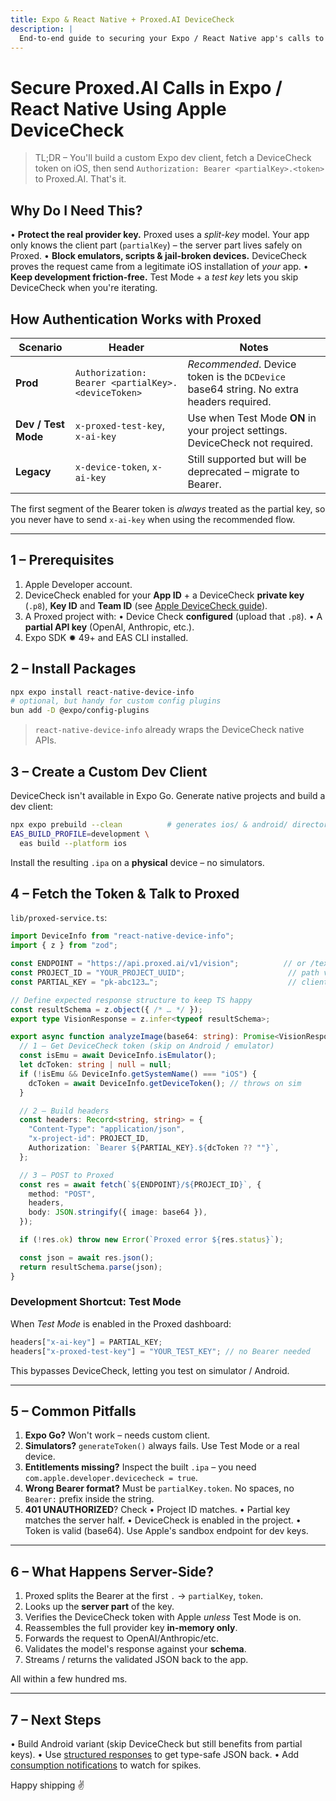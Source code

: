 ```yaml
---
title: Expo & React Native + Proxed.AI DeviceCheck
description: |
  End-to-end guide to securing your Expo / React Native app's calls to Proxed.AI using Apple's DeviceCheck, partial API keys and the Bearer-token authentication flow.
---
```


# Secure Proxed.AI Calls in Expo / React Native Using Apple DeviceCheck

> TL;DR – You'll build a custom Expo dev client, fetch a DeviceCheck token on iOS, then send `Authorization: Bearer <partialKey>.<token>` to Proxed.AI. That's it.

## Why Do I Need This?

• **Protect the real provider key.** Proxed uses a *split-key* model. Your app only knows the client part (``partialKey``) – the server part lives safely on Proxed.
• **Block emulators, scripts & jail-broken devices.** DeviceCheck proves the request came from a legitimate iOS installation of *your* app.
• **Keep development friction-free.** Test Mode + a *test key* lets you skip DeviceCheck when you're iterating.

## How Authentication Works with Proxed

| Scenario | Header | Notes |
| --- | --- | --- |
| **Prod** | `Authorization: Bearer <partialKey>.<deviceToken>` | *Recommended*. Device token is the `DCDevice` base64 string. No extra headers required. |
| **Dev / Test Mode** | `x-proxed-test-key`, `x-ai-key` | Use when Test Mode **ON** in your project settings. DeviceCheck not required. |
| **Legacy** | `x-device-token`, `x-ai-key` | Still supported but will be deprecated – migrate to Bearer. |

The first segment of the Bearer token is *always* treated as the partial key, so you never have to send `x-ai-key` when using the recommended flow.

---

## 1 – Prerequisites

1. Apple Developer account.
2. DeviceCheck enabled for your **App ID** + a DeviceCheck **private key** (`.p8`), **Key ID** and **Team ID** (see [Apple DeviceCheck guide](/docs/device-check)).
3. A Proxed project with:
   • Device Check **configured** (upload that `.p8`).
   • A **partial API key** (OpenAI, Anthropic, etc.).
4. Expo SDK ✹ 49+ and EAS CLI installed.

## 2 – Install Packages

```bash
npx expo install react-native-device-info
# optional, but handy for custom config plugins
bun add -D @expo/config-plugins
```

> `react-native-device-info` already wraps the DeviceCheck native APIs.

## 3 – Create a Custom Dev Client

DeviceCheck isn't available in Expo Go. Generate native projects and build a dev client:

```bash
npx expo prebuild --clean          # generates ios/ & android/ directories
EAS_BUILD_PROFILE=development \
  eas build --platform ios
```

Install the resulting `.ipa` on a **physical** device – no simulators.

## 4 – Fetch the Token & Talk to Proxed

`lib/proxed-service.ts`:

```ts
import DeviceInfo from "react-native-device-info";
import { z } from "zod";

const ENDPOINT = "https://api.proxed.ai/v1/vision";          // or /text, /pdf, /openai/{projectId}/* ...
const PROJECT_ID = "YOUR_PROJECT_UUID";                       // path variant also works
const PARTIAL_KEY = "pk-abc123…";                             // client half of your provider key

// Define expected response structure to keep TS happy
const resultSchema = z.object({ /* … */ });
export type VisionResponse = z.infer<typeof resultSchema>;

export async function analyzeImage(base64: string): Promise<VisionResponse> {
  // 1 – Get DeviceCheck token (skip on Android / emulator)
  const isEmu = await DeviceInfo.isEmulator();
  let dcToken: string | null = null;
  if (!isEmu && DeviceInfo.getSystemName() === "iOS") {
    dcToken = await DeviceInfo.getDeviceToken(); // throws on sim
  }

  // 2 – Build headers
  const headers: Record<string, string> = {
    "Content-Type": "application/json",
    "x-project-id": PROJECT_ID,
    Authorization: `Bearer ${PARTIAL_KEY}.${dcToken ?? ""}`,
  };

  // 3 – POST to Proxed
  const res = await fetch(`${ENDPOINT}/${PROJECT_ID}`, {
    method: "POST",
    headers,
    body: JSON.stringify({ image: base64 }),
  });

  if (!res.ok) throw new Error(`Proxed error ${res.status}`);

  const json = await res.json();
  return resultSchema.parse(json);
}
```

### Development Shortcut: Test Mode

When *Test Mode* is enabled in the Proxed dashboard:

```ts
headers["x-ai-key"] = PARTIAL_KEY;
headers["x-proxed-test-key"] = "YOUR_TEST_KEY"; // no Bearer needed
```

This bypasses DeviceCheck, letting you test on simulator / Android.

---

## 5 – Common Pitfalls

1. **Expo Go?** Won't work – needs custom client.
2. **Simulators?** `generateToken()` always fails. Use Test Mode or a real device.
3. **Entitlements missing?** Inspect the built `.ipa` – you need `com.apple.developer.devicecheck = true`.
4. **Wrong Bearer format?** Must be `partialKey.token`. No spaces, no `Bearer:` prefix inside the string.
5. **401 UNAUTHORIZED**? Check
   • Project ID matches.
   • Partial key matches the server half.
   • DeviceCheck is enabled in the project.
   • Token is valid (base64). Use Apple's sandbox endpoint for dev keys.

---

## 6 – What Happens Server-Side?

1. Proxed splits the Bearer at the first `.` → `partialKey`, `token`.
2. Looks up the **server part** of the key.
3. Verifies the DeviceCheck token with Apple *unless* Test Mode is on.
4. Reassembles the full provider key **in-memory only**.
5. Forwards the request to OpenAI/Anthropic/etc.
6. Validates the model's response against your **schema**.
7. Streams / returns the validated JSON back to the app.

All within a few hundred ms.

---

## 7 – Next Steps

• Build Android variant (skip DeviceCheck but still benefits from partial keys).
• Use [structured responses](/docs/structured-responses) to get type-safe JSON back.
• Add [consumption notifications](/updates/consumption-notifications) to watch for spikes.

Happy shipping ✌️
